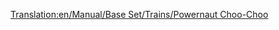 [[Translation:en/Manual/Base Set/Trains/Powernaut Choo-Choo]]
{{it/Manuale/Set base/Treni/StatLocomotive|Image=[[File:en/Manual/Base Set/Trains/Powernautchoochoo.png]]
|Name=Powernaut Choo-Choo
|Cost=€ 35.156
|Speed=96 km/h (60 mph)
|Weight=130 t
|Power=913 hp (671 kW)
|Annual=€ 4.264
|Designed=1952
|Lifespan=20 
|Capacity=N/A
|Description=Un treno leggermente migliore del Ploddyphut Choo-Choo, ma ancora niente di speciale.
|Real-life=Immaginario
}}